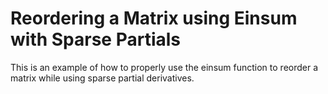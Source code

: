 Reordering a Matrix using Einsum with Sparse Partials
======================================================

This is an example of how to properly use the einsum function
to reorder a matrix while using sparse partial
derivatives.


<WorkedExample />
